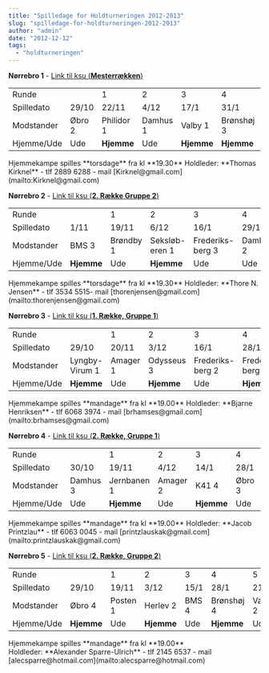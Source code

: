 ```yaml
---
title: "Spilledage for Holdturneringen 2012-2013"
slug: "spilledage-for-holdturneringen-2012-2013"
author: "admin"
date: "2012-12-12"
tags: 
  - "holdturneringen"
---
```


**Nørrebro 1** - [Link til ksu (**Mesterrækken**)](http://www.kobenhavnsskakunion.dk/holdturneringen/tabel.php?id=127)

<table border="0" width="100%" cellspacing="0" cellpadding="0">
<tbody>
<tr>
<td colspan="2" width="40">Runde</td>
<td width="40">1</td>
<td width="40">2</td>
<td width="40">3</td>
<td width="40">4</td>
<td width="40">5</td>
<td width="40">6</td>
<td width="40">7</td>
</tr>
<tr>
<td width="40">Spilledato</td>
<td>
<div>29/10</div>
</td>
<td>
<div>22/11</div>
</td>
<td>
<div>4/12</div>
</td>
<td>
<div>17/1</div>
</td>
<td>
<div>31/1</div>
</td>
<td>
<div>21/2</div>
</td>
<td>
<div>16/3</div>
</td>
</tr>
<tr>
<td width="40">Modstander</td>
<td>&Oslash;bro 2</td>
<td>Philidor 1</td>
<td>Damhus 1</td>
<td>Valby 1</td>
<td>Br&oslash;nsh&oslash;j 3</td>
<td>Vestegnen 1</td>
<td>Herlev 1</td>
</tr>
<tr>
<td width="40">Hjemme/Ude</td>
<td>Ude</td>
<td><strong>Hjemme</strong></td>
<td>Ude</td>
<td><strong>Hjemme</strong></td>
<td><strong>Hjemme</strong></td>
<td>Ude</td>
<td><strong>Tapeten</strong></td>
</tr>
</tbody>
</table>
Hjemmekampe spilles **torsdage** fra kl **19.30** Holdleder: **Thomas Kirknel** - tlf 2889 6288 - mail [Kirknel@gmail.com](mailto:Kirknel@gmail.com)

**Nørrebro 2** - [Link til ksu (**2\. Række Gruppe 2**)](http://www.kobenhavnsskakunion.dk/holdturneringen/tabel.php?id=129)

<table border="0" width="100%" cellspacing="0" cellpadding="0">
<tbody>
<tr>
<td colspan="2" width="40">Runde</td>
<td width="40">1</td>
<td width="40">2</td>
<td width="40">3</td>
<td width="40">4</td>
<td width="40">5</td>
<td width="40">6</td>
<td width="40">7</td>
</tr>
<tr>
<td width="40">Spilledato</td>
<td>1/11</td>
<td>19/11</td>
<td>6/12</td>
<td>16/1</td>
<td>29/1</td>
<td>21/2</td>
<td>16/3</td>
</tr>
<tr>
<td width="40">Modstander</td>
<td>BMS 3</td>
<td>Br&oslash;ndby 1</td>
<td>Seksl&oslash;b- eren 1</td>
<td>Frederiks- berg 3</td>
<td>Damhus 2</td>
<td>Hvidovre 1</td>
<td>Odysseus 2</td>
</tr>
<tr>
<td width="40">Hjemme/Ude</td>
<td><strong>Hjemme</strong></td>
<td>Ude</td>
<td><strong>Hjemme</strong></td>
<td>Ude</td>
<td>Ude</td>
<td><strong>Hjemme</strong></td>
<td><strong>Tapeten</strong></td>
</tr>
</tbody>
</table>
Hjemmekampe spilles **torsdage** fra kl **19.30** Holdleder: **Thore N. Jensen** - tlf 3534 5515- mail [thorenjensen@gmail.com](mailto:thorenjensen@gmail.com)

**Nørrebro 3** - [Link til ksu (**1\. Række, Gruppe 1**)](http://www.kobenhavnsskakunion.dk/holdturneringen/tabel.php?id=128)

<table border="0" width="100%" cellspacing="0" cellpadding="0">
<tbody>
<tr>
<td colspan="2" width="40">Runde</td>
<td width="40">1</td>
<td width="40">2</td>
<td width="40">3</td>
<td width="40">4</td>
<td width="40">5</td>
<td width="40">6</td>
<td width="40">7</td>
</tr>
<tr>
<td width="40">Spilledato</td>
<td>29/10</td>
<td>20/11</td>
<td>3/12</td>
<td>16/1</td>
<td>28/1</td>
<td>19/2</td>
<td>16/3</td>
</tr>
<tr>
<td width="40">Modstander</td>
<td>Lyngby- Virum 1</td>
<td>Amager 1</td>
<td>Odysseus 3</td>
<td>Frederiks- berg 2</td>
<td>Frederiks- berg 4</td>
<td>Musik 1</td>
<td>Gladsaxe 1</td>
</tr>
<tr>
<td width="40">Hjemme/Ude</td>
<td><strong>Hjemme</strong></td>
<td>Ude</td>
<td><strong>Hjemme</strong></td>
<td>Ude</td>
<td><strong>Hjemme</strong></td>
<td>Ude</td>
<td><strong>Tapeten</strong></td>
</tr>
</tbody>
</table>
Hjemmekampe spilles **mandage** fra kl **19.00** Holdleder: **Bjarne Henriksen** - tlf 6068 3974 - mail [brhamses@gmail.com](mailto:brhamses@gmail.com)

**Nørrebro 4** - [Link til ksu (**2\. Række, Gruppe 1**)](http://www.kobenhavnsskakunion.dk/holdturneringen/tabel.php?id=131)

<table border="0" width="100%" cellspacing="0" cellpadding="0">
<tbody>
<tr>
<td colspan="2" width="40">Runde</td>
<td width="40">1</td>
<td width="40">2</td>
<td width="40">3</td>
<td width="40">4</td>
<td width="40">5</td>
<td width="40">6</td>
<td width="40">7</td>
</tr>
<tr>
<td width="40">Spilledato</td>
<td>30/10</td>
<td>19/11</td>
<td>4/12</td>
<td>14/1</td>
<td>28/1</td>
<td>18/2</td>
<td>16/3</td>
</tr>
<tr>
<td width="40">Modstander</td>
<td>Damhus 3</td>
<td>Jernbanen 1</td>
<td>Amager 2</td>
<td>K41 4</td>
<td>&Oslash;bro 3</td>
<td>Valby 3</td>
<td>Taastrup 2</td>
</tr>
<tr>
<td width="40">Hjemme/Ude</td>
<td>Ude</td>
<td><strong>Hjemme</strong></td>
<td>Ude</td>
<td><strong>Hjemme</strong></td>
<td>Ude</td>
<td><strong>Hjemme</strong></td>
<td><strong>Tapeten</strong></td>
</tr>
</tbody>
</table>
Hjemmekampe spilles **mandage** fra kl **19.00** Holdleder: **Jacob Printzlau** - tlf 6063 0045 - mail [printzlauskak@gmail.com](mailto:printzlauskak@gmail.com)

**Nørrebro 5** - [Link til ksu (**2\. Række, Gruppe 2**)](http://www.kobenhavnsskakunion.dk/holdturneringen/tabel.php?id=132)

<table border="0" width="100%" cellspacing="0" cellpadding="0">
<tbody>
<tr>
<td colspan="2" width="40">Runde</td>
<td width="40">1</td>
<td width="40">2</td>
<td width="40">3</td>
<td width="40">4</td>
<td width="40">5</td>
<td width="40">6</td>
<td width="40">7</td>
</tr>
<tr>
<td width="40">Spilledato</td>
<td>29/10</td>
<td>19/11</td>
<td>3/12</td>
<td>15/1</td>
<td>28/1</td>
<td>21/2</td>
<td>16/3</td>
</tr>
<tr>
<td width="40">Modstander</td>
<td>&Oslash;bro 4</td>
<td>Posten 1</td>
<td>Herlev 2</td>
<td>BMS 4</td>
<td>Br&oslash;nsh&oslash;j 4</td>
<td>Valby 2</td>
<td>T&aring;rnby 1</td>
</tr>
<tr>
<td width="40">Hjemme/Ude</td>
<td><strong>Hjemme</strong></td>
<td>Ude</td>
<td><strong>Hjemme</strong></td>
<td>Ude</td>
<td><strong>Hjemme</strong></td>
<td>Ude</td>
<td><strong>Tapeten</strong></td>
</tr>
</tbody>
</table>
Hjemmekampe spilles **mandage** fra kl **19.00** Holdleder: **Alexander Sparre-Ulrich** - tlf 2145 6537 - mail [alecsparre@hotmail.com](mailto:alecsparre@hotmail.com)
